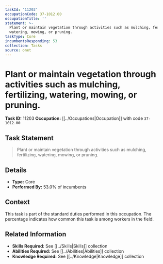 ```yaml
---
taskId: '11203'
occupationCode: 37-1012.00
occupationTitle: ''
statement: >-
  Plant or maintain vegetation through activities such as mulching, fertilizing,
  watering, mowing, or pruning.
taskType: Core
incumbentsResponding: 53
collection: Tasks
source: onet
---
```

# Plant or maintain vegetation through activities such as mulching, fertilizing, watering, mowing, or pruning.

**Task ID:** 11203
**Occupation:** [[../Occupations|Occupation]] with code `37-1012.00`

## Task Statement

> Plant or maintain vegetation through activities such as mulching, fertilizing, watering, mowing, or pruning.

## Details

- **Type:** Core
- **Performed By:** 53.0% of incumbents

## Context

This task is part of the standard duties performed in this occupation. The percentage indicates how common this task is among workers in the field.

## Related Information

- **Skills Required:** See [[../Skills|Skills]] collection
- **Abilities Required:** See [[../Abilities|Abilities]] collection
- **Knowledge Required:** See [[../Knowledge|Knowledge]] collection
